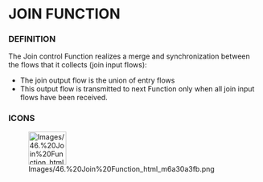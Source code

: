             
= JOIN FUNCTION =
 
=== DEFINITION ===
 
The Join control Function realizes a merge and synchronization between the flows that it collects (join input flows):

 
* The join output flow is the union of entry flows
* This output flow is transmitted to next Function only when all join 	input flows have been received.
 
=== ICONS ===
 
[[Image:Images/46.%20Join%20Function_html_m6a30a3fb.png|75x66px]]

   